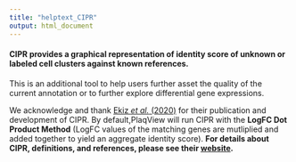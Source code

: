 ```yaml
---
title: "helptext_CIPR"
output: html_document
---
```


#### **CIPR** provides a graphical representation of identity score of unknown or labeled cell clusters against known references.

This is an additional tool to help users further asset the quality of the current annotation or to further explore differential gene expressions.

We acknowledge and thank [Ekiz *et al.* (2020)](https://bmcbioinformatics.biomedcentral.com/articles/10.1186/s12859-020-3538-2) for their publication and development of CIPR. By default,PlaqView will run CIPR with the **LogFC Dot Product Method** (LogFC values of the matching genes are mutliplied and added together to yield an aggregate identity score). **For details about CIPR, definitions, and references, please see their [website](https://github.com/atakanekiz/CIPR-Package "CIPR GitHub").**
